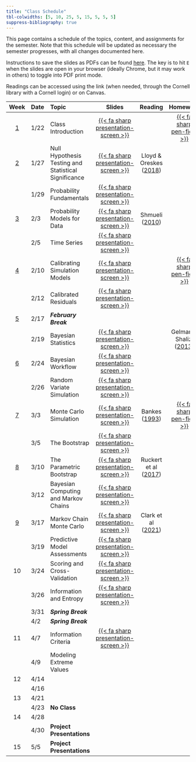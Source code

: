 ```yaml
---
title: "Class Schedule"
tbl-colwidths: [5, 10, 25, 5, 15, 5, 5, 5]
suppress-bibliography: true
---
```


This page contains a schedule of the topics, content, and assignments for the semester.
Note that this schedule will be updated as necessary the semester progresses, with all changes documented here.

Instructions to save the slides as PDFs can be found [here](https://quarto.org/docs/presentations/revealjs/presenting.html#print-to-pdf). The key is to hit `E` when the slides are open in your browser (ideally Chrome, but it may work in others) to toggle into PDF print mode.

Readings can be accessed using the link (when needed, through the Cornell library with a Cornell login) or on Canvas. 

| Week | Date | Topic | Slides | Reading | Homework | 
:-----:|:---------|:---------|:---------:|:------:|:--:|:---:|
| [1](weeks/week01.qmd) | 1/22 | Class Introduction | [{{< fa sharp presentation-screen >}}](slides/lecture01-1-intro.qmd) | | [{{< fa sharp pen-field >}}](hw/hw01/hw01.qmd) |
| [2](weeks/week02.qmd) | 1/27 | Null Hypothesis Testing and Statistical Significance | [{{< fa sharp presentation-screen >}}](slides/lecture02-1-nhst.qmd) | Lloyd & Oreskes ([2018](https://agupubs-onlinelibrary-wiley-com.proxy.library.cornell.edu/doi/10.1002/2017EF000665)) | |
|   | 1/29 | Probability Fundamentals  | [{{< fa sharp presentation-screen >}}](slides/lecture02-2-probreview.qmd) | | |
| [3](weeks/week03.qmd) | 2/3  | Probability Models for Data | [{{< fa sharp presentation-screen >}}](slides/lecture03-1-probmodels.qmd) | Shmueli ([2010](https://projecteuclid-org.proxy.library.cornell.edu/journals/statistical-science/volume-25/issue-3/To-Explain-or-to-Predict/10.1214/10-STS330.full)) | | 
|   | 2/5  | Time Series | [{{< fa sharp presentation-screen >}}](slides/lecture03-2-timeseries.qmd) | | |
| [4](weeks/week04.qmd) | 2/10 | Calibrating Simulation Models | [{{< fa sharp presentation-screen >}}](slides/lecture04-1-diffeqmodels.qmd) | | [{{< fa sharp pen-field >}}](hw/hw02/hw02.qmd) |
|   | 2/12 | Calibrated Residuals | [{{< fa sharp presentation-screen >}}](slides/lecture04-2-correlatedresiduals.qmd) | | |
| [5](weeks/week05.qmd) | 2/17 | ***February Break*** | | | |
|   | 2/19 | Bayesian Statistics |  [{{< fa sharp presentation-screen >}}](slides/lecture05-1-bayes.qmd) | | Gelman & Shalizi ([2013](https://bpspsychub-onlinelibrary-wiley-com.proxy.library.cornell.edu/doi/10.1111/j.2044-8317.2011.02037.x))|
| [6](weeks/week06.qmd) | 2/24 | Bayesian Workflow | [{{< fa sharp presentation-screen >}}](slides/lecture06-1-bayes-workflow.qmd) | | |
|   | 2/26 | Random Variate Simulation | [{{< fa sharp presentation-screen >}}](slides/lecture06-2-random-simulation.qmd) | | |
| [7](weeks/week07.qmd) | 3/3  | Monte Carlo Simulation | [{{< fa sharp presentation-screen >}}](slides/lecture07-1-monte-carlo.qmd) | Bankes ([1993](https://pubsonline-informs-org.proxy.library.cornell.edu/doi/10.1287/opre.41.3.435)) | [{{< fa sharp pen-field >}}](hw/hw02/hw02.qmd) |
|   | 3/5  | The Bootstrap  | [{{< fa sharp presentation-screen >}}](slides/lecture07-2-bootstrap.qmd) | | |
| [8](weeks/week08.qmd) | 3/10 | The Parametric Bootstrap | [{{< fa sharp presentation-screen >}}](slides/lecture08-1-parametric-bootstrap.qmd) | Ruckert et al ([2017](https://link.springer.com/article/10.1007/s10584-016-1858-z)) | |
|   | 3/12 | Bayesian Computing and Markov Chains | [{{< fa sharp presentation-screen >}}](slides/lecture08-2-bayesian-computation.qmd) | | |
| [9](weeks/week09.qmd) | 3/17 | Markov Chain Monte Carlo | [{{< fa sharp presentation-screen >}}](slides/lecture09-1-mcmc.qmd) | Clark et al ([2021](https://agupubs-onlinelibrary-wiley-com.proxy.library.cornell.edu/doi/10.1029/2020WR029001)) | |
|   | 3/19 | Predictive Model Assessments | [{{< fa sharp presentation-screen >}}](slides/lecture09-2-model-skill.qmd)  |  | |
| 10 | 3/24 | Scoring and Cross-Validation | [{{< fa sharp presentation-screen >}}](slides/lecture10-1-cross-validation.qmd) | | | |
|    | 3/26 | Information and Entropy |  [{{< fa sharp presentation-screen >}}](slides/lecture10-2-information-models.qmd) | | | 
|    | 3/31 | ***Spring Break*** | 
|    | 4/2  | ***Spring Break*** |
| 11 | 4/7  | Information Criteria  | [{{< fa sharp presentation-screen >}}](slides/lecture11-1-information-criteria.qmd)| | |
|    | 4/9 | Modeling Extreme Values | | | |
| 12 | 4/14 |  | | | |
|    | 4/16 | | | | |
| 13 | 4/21 | | | | |
|    | 4/23 | **No Class** | | | |
| 14 | 4/28 |  | | | |
|    | 4/30 | **Project Presentations** | | | |
| 15 | 5/5  | **Project Presentations** | | | |
